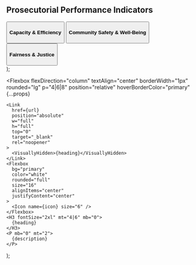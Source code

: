   <Section py="8|12" {...props}>
    <Container>
      <H2 m="0" lineHeight="tight" mb="60" textAlign="center">
        Prosecutorial Performance Indicators
      </H2>
      <Div textAlign="center|left" flex="1"></Div>
      <Grid col="1|2|3" mt="8|10|12" gap="4|6|8">
        <Button as="a" href="capacity-and-efficiency" backgroundColor="#199e77">
          <H4 color="white"> Capacity & Efficiency </H4>
        </Button>
        <Button
          as="a"
          href="community-safety-and-well-being"
          backgroundColor="#b24a3b"
        >
          <H4 color="white"> Community Safety & Well-Being</H4>
        </Button>
        <Button as="a" href="fairness-and-justice" backgroundColor="#003e73">
          <H4 color="white"> Fairness & Justice</H4>
        </Button>
      </Grid>
    </Container>
  </Section>
);

  <Flexbox
    flexDirection="column"
    textAlign="center"
    borderWidth="1px"
    rounded="lg"
    p="4|6|8"
    position="relative"
    hoverBorderColor="primary"
    {...props}
  >
    <Link
      href={url}
      position="absolute"
      w="full"
      h="full"
      top="0"
      target="_blank"
      rel="noopener"
    >
      <VisuallyHidden>{heading}</VisuallyHidden>
    </Link>
    <Flexbox
      bg="primary"
      color="white"
      rounded="full"
      size="16"
      alignItems="center"
      justifyContent="center"
    >
      <Icon name={icon} size="6" />
    </Flexbox>
    <H3 fontSize="2xl" mt="4|6" mb="0">
      {heading}
    </H3>
    <P mb="0" mt="2">
      {description}
    </P>
  </Flexbox>
);
